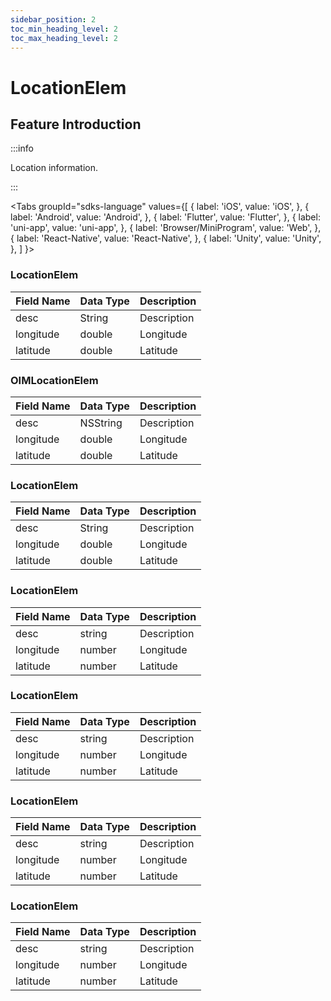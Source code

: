 ```yaml
---
sidebar_position: 2
toc_min_heading_level: 2
toc_max_heading_level: 2
---
```


# LocationElem

## Feature Introduction

:::info

Location information.

:::

<Tabs
groupId="sdks-language"
values={[
{ label: 'iOS', value: 'iOS', },
{ label: 'Android', value: 'Android', },
{ label: 'Flutter', value: 'Flutter', },
{ label: 'uni-app', value: 'uni-app', },
{ label: 'Browser/MiniProgram', value: 'Web', },
{ label: 'React-Native', value: 'React-Native', },
{ label: 'Unity', value: 'Unity', },
]
}>

<TabItem value="Flutter">

### LocationElem

| Field Name | Data Type | Description |
| ---------- | --------- | ----------- |
| desc       | String    | Description |
| longitude  | double    | Longitude   |
| latitude   | double    | Latitude    |

</TabItem>

<TabItem value="iOS">

### OIMLocationElem

| Field Name | Data Type | Description |
| ---------- | --------- | ----------- |
| desc       | NSString  | Description |
| longitude  | double    | Longitude   |
| latitude   | double    | Latitude    |

</TabItem>

<TabItem value="Android">

### LocationElem

| Field Name | Data Type | Description |
| ---------- | --------- | ----------- |
| desc       | String    | Description |
| longitude  | double    | Longitude   |
| latitude   | double    | Latitude    |

</TabItem>

<TabItem value="Web">

### LocationElem

| Field Name | Data Type | Description |
| ---------- | --------- | ----------- |
| desc       | string    | Description |
| longitude  | number    | Longitude   |
| latitude   | number    | Latitude    |

</TabItem>

<TabItem value="uni-app">

### LocationElem

| Field Name | Data Type | Description |
| ---------- | --------- | ----------- |
| desc       | string    | Description |
| longitude  | number    | Longitude   |
| latitude   | number    | Latitude    |

</TabItem>

<TabItem value="React-Native">

### LocationElem

| Field Name | Data Type | Description |
| ---------- | --------- | ----------- |
| desc       | string    | Description |
| longitude  | number    | Longitude   |
| latitude   | number    | Latitude    |

</TabItem>

<TabItem value="Unity">

### LocationElem

| Field Name | Data Type | Description |
| ---------- | --------- | ----------- |
| desc       | string    | Description |
| longitude  | number    | Longitude   |
| latitude   | number    | Latitude    |

</TabItem>

</Tabs>